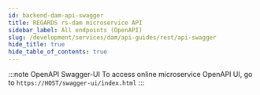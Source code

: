 ```yaml
---
id: backend-dam-api-swagger
title: REGARDS rs-dam microservice API
sidebar_label: All endpoints (OpenAPI)
slug: /development/services/dam/api-guides/rest/api-swagger
hide_title: true
hide_table_of_contents: true
---
```


:::note OpenAPI Swagger-UI
To access online microservice OpenAPI UI, go to `https://HOST/swagger-ui/index.html`
:::

<RegardsApiDoc spec={Spec} />

